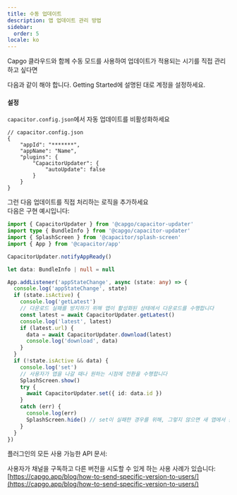 ```yaml
---
title: 수동 업데이트
description: 앱 업데이트 관리 방법
sidebar:
  order: 5
locale: ko
---
```



Capgo 클라우드와 함께 수동 모드를 사용하여 업데이트가 적용되는 시기를 직접 관리하고 싶다면

다음과 같이 해야 합니다. Getting Started에 설명된 대로 계정을 설정하세요.

<LinkCard
	title="Getting Started"
	href="/docs/getting-started/quickstart/"
/>

#### 설정
`capacitor.config.json`에서 자동 업데이트를 비활성화하세요

```tsx
// capacitor.config.json
{
	"appId": "*******",
	"appName": "Name",
	"plugins": {
		"CapacitorUpdater": {
			"autoUpdate": false
		}
	}
}
```

그런 다음 업데이트를 직접 처리하는 로직을 추가하세요\
다음은 구현 예시입니다:

```typescript
import { CapacitorUpdater } from '@capgo/capacitor-updater'
import type { BundleInfo } from '@capgo/capacitor-updater'
import { SplashScreen } from '@capacitor/splash-screen'
import { App } from '@capacitor/app'

CapacitorUpdater.notifyAppReady()

let data: BundleInfo | null = null

App.addListener('appStateChange', async (state: any) => {
  console.log('appStateChange', state)
  if (state.isActive) {
    console.log('getLatest')
    // 다운로드 실패를 방지하기 위해 앱이 활성화된 상태에서 다운로드를 수행합니다
    const latest = await CapacitorUpdater.getLatest()
    console.log('latest', latest)
    if (latest.url) {
      data = await CapacitorUpdater.download(latest)
      console.log('download', data)
    }
  }
  if (!state.isActive && data) {
    console.log('set')
    // 사용자가 앱을 나갈 때나 원하는 시점에 전환을 수행합니다
    SplashScreen.show()
    try {
      await CapacitorUpdater.set({ id: data.id })
    }
    catch (err) {
      console.log(err)
      SplashScreen.hide() // set이 실패한 경우를 위해, 그렇지 않으면 새 앱에서 숨겨야 합니다
    }
  }
})
```

플러그인의 모든 사용 가능한 API 문서:

<LinkCard
	title="Methods"
	href="/docs/plugin/api/"
/>

사용자가 채널을 구독하고 다른 버전을 시도할 수 있게 하는 사용 사례가 있습니다:\
[https://capgo.app/blog/how-to-send-specific-version-to-users/](https://capgo.app/blog/how-to-send-specific-version-to-users/)
